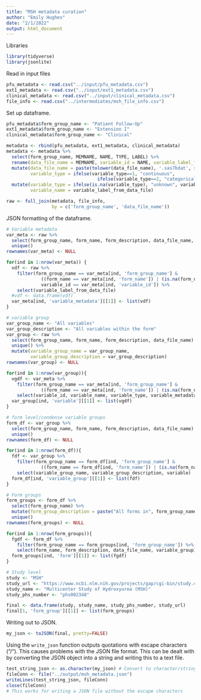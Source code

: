 ```yaml
---
title: "MSH metadata curation"
author: "Emily Hughes"
date: "2/1/2022"
output: html_document
---
```


Libraries
```r
library(tidyverse)
library(jsonlite)
```

Read in input files
```r
pfu_metadata <- read.csv("../input/pfu_metadata.csv")
ext1_metadata <- read.csv("../input/ext1_metadata.csv")
clinical_metadata <- read.csv("../input/clinical_metadata.csv")
file_info <- read.csv("../intermediates/msh_file_info.csv")
```

Set up dataframe.
```r
pfu_metadata$form_group_name <- "Patient Follow-Up"
ext1_metadata$form_group_name <- "Extension I"
clinical_metadata$form_group_name <- "Clinical"

metadata <- rbind(pfu_metadata, ext1_metadata, clinical_metadata)
metadata <- metadata %>%
  select(form_group_name, MEMNAME, NAME, TYPE, LABEL) %>%
  rename(data_file_name = MEMNAME, variable_id = NAME, variable_label_from_data_file = LABEL, variable_type = TYPE) %>%
  mutate(data_file_name = paste(tolower(data_file_name), '.sas7bdat', sep=''),
         variable_type = ifelse(variable_type==1, "continuous",
                                  ifelse(variable_type==2, "categorical", "unknown"))) %>%
  mutate(variable_type = ifelse(is.na(variable_type), "unknown", variable_type),
         variable_name = variable_label_from_data_file)

raw <- full_join(metadata, file_info,
                 by = c('form_group_name', 'data_file_name'))
```

JSON formatting of the dataframe.
```r
# Variable metadata
var_meta <- raw %>% 
  select(form_group_name, form_name, form_description, data_file_name, variable_id, variable_name, variable_type) %>%
  unique()
rownames(var_meta) <- NULL

for(ind in 1:nrow(var_meta)) {
  vdf <- raw %>%
    filter(form_group_name == var_meta[ind, 'form_group_name'] &
             ((form_name == var_meta[ind, 'form_name']) | (is.na(form_name) == is.na(var_meta[ind, 'form_name']))) &
             variable_id == var_meta[ind, 'variable_id']) %>%
    select(variable_label_from_data_file)
  #vdf <- data.frame(vdf)
  var_meta[ind, 'variable_metadata'][[1]] <- list(vdf)
}

# variable group 
var_group_name <- "All variables"
var_group_description <- "All variables within the form"
var_group <- raw %>% 
  select(form_group_name, form_name, form_description, data_file_name) %>%
  unique() %>%
  mutate(variable_group_name = var_group_name,
         variable_group_description = var_group_description)
rownames(var_group) <- NULL

for(ind in 1:nrow(var_group)){
  vgdf <- var_meta %>%
    filter(form_group_name == var_meta[ind, 'form_group_name'] &
             ((form_name == var_meta[ind, 'form_name']) | (is.na(form_name) == is.na(var_meta[ind, 'form_name'])))) %>%
    select(variable_id, variable_name, variable_type, variable_metadata)
  var_group[ind, 'variable'][[1]] <- list(vgdf)
}

# form level/condense variable groups
form_df <- var_group %>% 
  select(form_group_name, form_name, form_description, data_file_name) %>%
  unique()
rownames(form_df) <- NULL

for(ind in 1:nrow(form_df)){
  fdf <- var_group %>%
    filter(form_group_name == form_df[ind, 'form_group_name'] &
             ((form_name == form_df[ind, 'form_name']) | (is.na(form_name) == is.na(form_df[ind, 'form_name'])))) %>%
    select(variable_group_name, variable_group_description, variable)
  form_df[ind, 'variable_group'][[1]] <- list(fdf)
}

# Form groups
form_groups <- form_df %>%
  select(form_group_name) %>%
  mutate(form_group_description = paste("All forms in", form_group_name)) %>%
  unique()
rownames(form_groups) <- NULL

for(ind in 1:nrow(form_groups)){
  fgdf <- form_df %>%
    filter(form_group_name == form_groups[ind, 'form_group_name']) %>%
    select(form_name, form_description, data_file_name, variable_group)
  form_groups[ind, 'form'][[1]] <- list(fgdf)
}

# Study level
study <- "MSH"
study_url <- "https://www.ncbi.nlm.nih.gov/projects/gap/cgi-bin/study.cgi?study_id=phs002348.v1.p1"
study_name <- "Multicenter Study of Hydroxyurea (MSH)"
study_phs_number <- "phs002348"

final <- data.frame(study, study_name, study_phs_number, study_url)
final[1, 'form_group'][[1]] <- list(form_groups)
```

Writing out to JSON.

```r
my_json <- toJSON(final, pretty=FALSE)
```


Using the `write_json` function outputs quotations with escape characters ("/"). This causes problems with the JSON file format. This can be dealt with by converting the JSON object into a string and writing this to a text file.

```r
test_string_json <- as.character(my_json) # Convert to character/string
fileConn <- file("../output/msh_metadata.json")
writeLines(test_string_json, fileConn)
close(fileConn)
# This works for writing a JSON file without the escape characters
```
